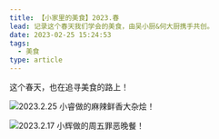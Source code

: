 ```yaml
---
title: 【小家里的美食】2023.春
lead: 记录这个春天我们学会的美食，由吴小厨&何大厨携手共创。
date: 2023-02-25 15:24:53
tags:
  - 美食
type: article
---
```


这个春天，也在追寻美食的路上！

![2023.2.25 小睿做的麻辣鲜香大杂烩！](./assets/麻辣香锅.jpg)

![2023.2.17 小辉做的周五罪恶晚餐！](./assets/茄子西兰花香肠牛奶.jpg)

